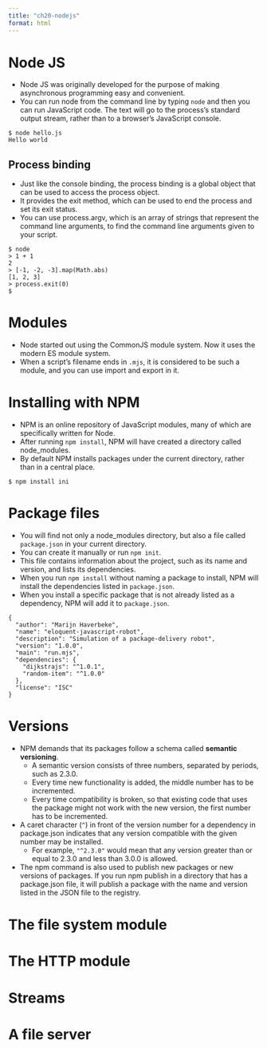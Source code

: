 ```yaml
---
title: "ch20-nodejs"
format: html
---
```


# Node JS

- Node JS was originally developed for the purpose of making asynchronous programming easy and convenient.
- You can run node from the command line by typing `node` and then you can run JavaScript code. The text will go to the process’s standard output stream, rather than to a browser’s JavaScript console.

```ojs
$ node hello.js
Hello world
```

## Process binding

- Just like the console binding, the process binding is a global object that can be used to access the process object.
- It provides the exit method, which can be used to end the process and set its exit status.
- You can use process.argv, which is an array of strings that represent the command line arguments, to find the command line arguments given to your script.

```ojs
$ node
> 1 + 1
2
> [-1, -2, -3].map(Math.abs)
[1, 2, 3]
> process.exit(0)
$
```

# Modules

- Node started out using the CommonJS module system. Now it uses the modern ES module system.
- When a script’s filename ends in `.mjs`, it is considered to be such a module, and you can use import and export in it.

# Installing with NPM

- NPM is an online repository of JavaScript modules, many of which are specifically written for Node.
- After running `npm install`, NPM will have created a directory called node_modules.
- By default NPM installs packages under the current directory, rather than in a central place.

```ojs
$ npm install ini
```

# Package files

- You will find not only a node_modules directory, but also a file called `package.json` in your current directory.
- You can create it manually or run `npm init`.
- This file contains information about the project, such as its name and version, and lists its dependencies.
- When you run `npm install` without naming a package to install, NPM will install the dependencies listed in `package.json`.
- When you install a specific package that is not already listed as a dependency, NPM will add it to `package.json`.

```ojs
{
  "author": "Marijn Haverbeke",
  "name": "eloquent-javascript-robot",
  "description": "Simulation of a package-delivery robot",
  "version": "1.0.0",
  "main": "run.mjs",
  "dependencies": {
    "dijkstrajs": "^1.0.1",
    "random-item": "^1.0.0"
  },
  "license": "ISC"
}
```

# Versions

- NPM demands that its packages follow a schema called **semantic versioning**.
    - A semantic version consists of three numbers, separated by periods, such as 2.3.0.
    - Every time new functionality is added, the middle number has to be incremented. 
    - Every time compatibility is broken, so that existing code that uses the package might not work with the new version, the first number has to be incremented.
- A caret character (`^`) in front of the version number for a dependency in package.json indicates that any version compatible with the given number may be installed. 
    - For example, `"^2.3.0"` would mean that any version greater than or equal to 2.3.0 and less than 3.0.0 is allowed.
- The npm command is also used to publish new packages or new versions of packages. If you run npm publish in a directory that has a package.json file, it will publish a package with the name and version listed in the JSON file to the registry.

# The file system module

# The HTTP module

# Streams

# A file server


